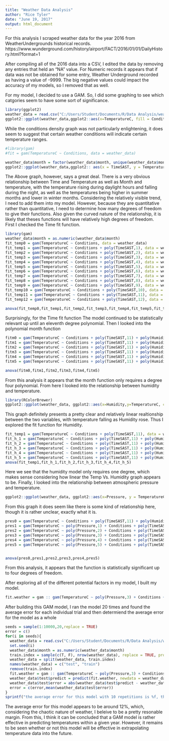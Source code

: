 ```yaml
---
title: "Weather Data Analysis"
author: "Rice Tyler"
date: "June 19, 2017"
output: html_document
---
```

For this analysis I scraped weather data for the year 2016 from WeatherUndergrounds historical records. 
https://www.wunderground.com/history/airport/FACT/2016/01/01/DailyHistory.html?format=1 

After compiling all of the 2016 data into a CSV, I edited the data by removing any entries that held an "NA" value. For Numeric records it appears that if data was not be obtained for some entry, Weather Underground recorded as having a value of -9999. The big negative values could impact the accuracy of my models, so I removed that as well.

For my model, I decided to use a GAM. So, I did some graphing to see which catgories seem to have some sort of significance.
```r
library(ggplot2)
weather_data = read.csv("C:/Users/Student/Documents/R/Data Analysis/weather2016edited.csv")
ggplot2::ggplot(weather_data,ggplot2::aes(x=TemperatureC, fill = Conditions)) +ggplot2::geom_density(alpha=.5) + ggplot2::theme_classic()
```
While the conditions density graph was not particularly enlightening, it does seem to suggest that certain weather conditions will indicate certain temperature ranges. 
```r
#library(gam)
#fit = gam(TemperatureC ~ Conditions, data = weather_data)
```

```r
weather_data$month = factor(weather_data$month, unique(weather_data$month))
ggplot2::ggplot(weather_data,ggplot2:: aes(x = TimeSAST, y = TemperatureC, color = month)) + ggplot2:: geom_point(alpha = .5) + ggplot2:: geom_smooth() + ggplot2:: theme_classic()
```

The Above graph, however, says a great deal. There is a very obvious relationship between Time and Temperature as well as Month and temperature, with the temperature rising during daylight hours and falling during the night, as well as the temperatures being higher in summer months and lower in winter months. Considering the relatively visible trend, I need to add them into my model. However, because they are quantitative rather than quantitative, I need to determine how many degrees of freedom to give their functions. Also given the curved nature of the relationship, it is likely that theses functions will have relatively high degrees of freedom. First I checked the Time fit function.
```r
library(gam)
weather_data$month = as.numeric(weather_data$month)
fit_temp0 = gam(TemperatureC ~ Conditions, data = weather_data)
fit_temp1 = gam(TemperatureC ~ Conditions + poly(TimeSAST,1), data = weather_data)
fit_temp2 = gam(TemperatureC ~ Conditions + poly(TimeSAST,2), data = weather_data)
fit_temp3 = gam(TemperatureC ~ Conditions + poly(TimeSAST,3), data = weather_data)
fit_temp4 = gam(TemperatureC ~ Conditions + poly(TimeSAST,4), data = weather_data)
fit_temp5 = gam(TemperatureC ~ Conditions + poly(TimeSAST,5), data = weather_data)
fit_temp6 = gam(TemperatureC ~ Conditions + poly(TimeSAST,6), data = weather_data)
fit_temp7 = gam(TemperatureC ~ Conditions + poly(TimeSAST,7), data = weather_data)
fit_temp8 = gam(TemperatureC ~ Conditions + poly(TimeSAST,8), data = weather_data)
fit_temp9 = gam(TemperatureC ~ Conditions + poly(TimeSAST,9), data = weather_data)
fit_temp10 = gam(TemperatureC ~ Conditions + poly(TimeSAST,10), data = weather_data)
fit_temp11 = gam(TemperatureC ~ Conditions + poly(TimeSAST,11), data = weather_data)
fit_temp12 = gam(TemperatureC ~ Conditions + poly(TimeSAST,12), data = weather_data)

anova(fit_temp0,fit_temp1,fit_temp2,fit_temp3,fit_temp4,fit_temp5,fit_temp6,fit_temp7,fit_temp8,fit_temp9,fit_temp10,fit_temp11,fit_temp12)

```

Surprisingly, for the Time fit function The model continued to be statistically relevant up until an eleventh degree polynomial. Then I looked into the polynomial month function

```r
fitm0 = gam(TemperatureC ~ Conditions + poly(TimeSAST,11) + poly(Humidity,4), data = weather_data)
fitm1 = gam(TemperatureC ~ Conditions + poly(TimeSAST,11) + poly(Humidity,4) + poly(month,1), data = weather_data)
fitm2 = gam(TemperatureC ~ Conditions + poly(TimeSAST,11) + poly(Humidity,4) + poly(month,2), data = weather_data)
fitm3 = gam(TemperatureC ~ Conditions + poly(TimeSAST,11) + poly(Humidity,4) + poly(month,3), data = weather_data)
fitm4 = gam(TemperatureC ~ Conditions + poly(TimeSAST,11) + poly(Humidity,4) + poly(month,4), data = weather_data)
fitm5 = gam(TemperatureC ~ Conditions + poly(TimeSAST,11) + poly(Humidity,4) + poly(month,5), data = weather_data)

anova(fitm0,fitm1,fitm2,fitm3,fitm4,fitm5)

```

From this analysis it appears that the month function only requires a degree four polynomial. From here I looked into the relationship between humidity and temperature.

```r
library(RColorBrewer)
ggplot2::ggplot(weather_data, ggplot2::aes(x=Humidity,y=TemperatureC, color = TemperatureC)) + ggplot2:: geom_point() + geom_smooth() + ggplot2:: theme_classic()
```

This graph definitely presents a pretty clear and relatively linear realtionship between the two variables, with temperature falling as Humidity rose. Thus I explored the fit function for Humidity.

```r
fit_temp1 = gam(TemperatureC ~ Conditions + poly(TimeSAST,11), data = weather_data)
fit_h_1 = gam(TemperatureC ~ Conditions + poly(TimeSAST,11) + poly(Humidity,1), data = weather_data)
fit_h_2 = gam(TemperatureC ~ Conditions + poly(TimeSAST,11) + poly(Humidity,2), data = weather_data)
fit_h_3 = gam(TemperatureC ~ Conditions + poly(TimeSAST,11) + poly(Humidity,3), data = weather_data)
fit_h_4 = gam(TemperatureC ~ Conditions + poly(TimeSAST,11) + poly(Humidity,4), data = weather_data)
fit_h_5 = gam(TemperatureC ~ Conditions + poly(TimeSAST,11) + poly(Humidity,5), data = weather_data)
anova(fit_temp1,fit_h_1,fit_h_2,fit_h_3,fit_h_4,fit_h_5)
```

Here we see that the humidity model only requires one degree, which makes sense considering how linear the Temp Vs. Humidity graph appears to be. Finally, I looked into the relationship between atmospheric pressure and temperature.

```r
ggplot2::ggplot(weather_data, ggplot2::aes(x=Pressure, y = TemperatureC, color = TemperatureC)) + ggplot2::geom_point() +ggplot2::theme_classic() 
```

From this graph it does seem like there is some kind of relationship here, though it is rather unclear, exactly what it is.

```r
pres0 = gam(TemperatureC ~ Conditions + poly(TimeSAST,11) + poly(Humidity,4) + poly(month,4), data = weather_data)
pres1 = gam(TemperatureC ~ poly(Pressure,1) + Conditions + poly(TimeSAST,11) + poly(Humidity,4) + poly(month,4), data = weather_data)
pres2 = gam(TemperatureC ~ poly(Pressure,2) + Conditions + poly(TimeSAST,11) + poly(Humidity,4) + poly(month,4), data = weather_data)
pres3 = gam(TemperatureC ~ poly(Pressure,3) + Conditions + poly(TimeSAST,11) + poly(Humidity,4) + poly(month,4), data = weather_data)
pres4 = gam(TemperatureC ~ poly(Pressure,4) + Conditions + poly(TimeSAST,11) + poly(Humidity,4) + poly(month,4), data = weather_data)
pres5 = gam(TemperatureC ~ poly(Pressure,5) + Conditions + poly(TimeSAST,11) + poly(Humidity,4) + poly(month,4), data = weather_data)


anova(pres0,pres1,pres2,pres3,pres4,pres5)
```

From this analysis, it appears that the function is statistically significant up to four degrees of freedom.

After exploring all of the different potential factors in my model, I built my model.

```r
fit.weather = gam :: gam(TemperatureC ~ poly(Pressure,3) + Conditions + poly(TimeSAST,11) + poly(Humidity,1) + poly(month,4), data = weather_data)
```

After building this GAM model, I ran the model 20 times and found the average error for each individual trial and then determiend the average error for the model as a whole

```r
seeds = sample(1:10000,20,replace = TRUE)
error = c()
for(i in seeds){
  weather_data = read.csv("C:/Users/Student/Documents/R/Data Analysis/weather2016edited.csv")
  set.seed(i)
  weather_data$month = as.numeric(weather_data$month)
  train.index = sample(c(T, F), nrow(weather_data), replace = TRUE, prob = c(0.8, 0.2))
  weather_data = split(weather_data, train.index)
  names(weather_data) = c("test", "train")
  remove(train.index)
  fit.weather = gam :: gam(TemperatureC ~ poly(Pressure,3) + Conditions + poly(TimeSAST,11) + poly(Humidity,1) + poly(month,4), data = weather_data$train)
  weather_data$test$predict = predict(fit.weather, newdata = weather_data$test)
  weather_data$test$error = abs(weather_data$test$predict - weather_data$test$TemperatureC)/weather_data$test$TemperatureC
  error = c(error,mean(weather_data$test$error))
}
sprintf("the average error for this model with 10 repetitions is %f, the maximum error is %f, and the minimum error is %f", mean(error), max(error), min(error))
```

The average error for this model appears to be around 12%, which, considering the chaotic nature of weather, I beleive to be a pretty resonable margin. From this, I think it can be concluded that a GAM model is rather effective in predicting temperatures within a given year. However, it remains to be seen whether or not this model will be effective in extrapolating temperature data into the future.